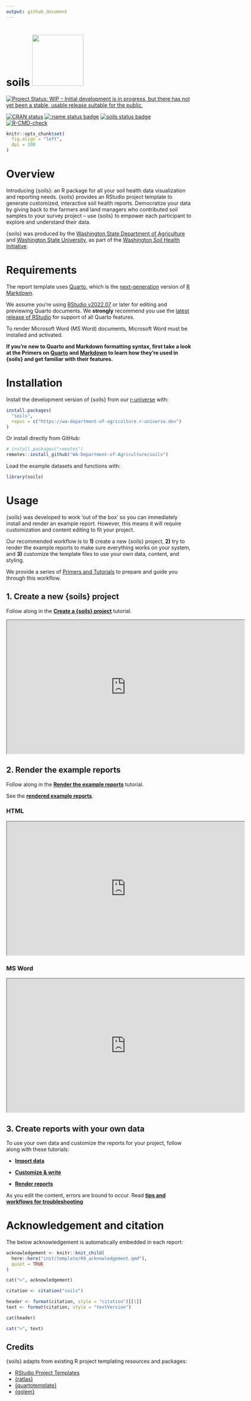 ```yaml
---
output: github_document
---
```


# soils <a href="https://wa-department-of-agriculture.github.io/soils/">![](../man/figures/logo.png){align="right" height="138"}</a>

<!-- badges: start -->

[![Project Status: WIP -- Initial development is in progress, but there has not yet been a stable, usable release suitable for the public.](https://www.repostatus.org/badges/latest/wip.svg)](https://www.repostatus.org/#wip)

[![CRAN status](https://www.r-pkg.org/badges/version/soils)](https://CRAN.R-project.org/package=soils) [![:name status badge](https://wa-department-of-agriculture.r-universe.dev/badges/:name)](https://wa-department-of-agriculture.r-universe.dev/) [![soils status badge](https://wa-department-of-agriculture.r-universe.dev/badges/soils)](https://wa-department-of-agriculture.r-universe.dev/soils) [![R-CMD-check](https://github.com/WA-Department-of-Agriculture/soils/actions/workflows/R-CMD-check.yaml/badge.svg)](https://github.com/WA-Department-of-Agriculture/soils/actions/workflows/R-CMD-check.yaml)

<!-- badges: end -->

```r
knitr::opts_chunk$set(
  fig.align = "left",
  dpi = 300
)
```

# Overview

Introducing {soils}: an R package for all your soil health data visualization and reporting needs. {soils} provides an RStudio project template to generate customized, interactive soil health reports. Democratize your data by giving back to the farmers and land managers who contributed soil samples to your survey project -- use {soils} to empower each participant to explore and understand their data.

{soils} was produced by the [Washington State Department of Agriculture](https://agr.wa.gov/departments/land-and-water/natural-resources/soil-health) and [Washington State University](https://soilhealth.wsu.edu/), as part of the [Washington Soil Health Initiative](https://washingtonsoilhealthinitiative.com/).

# Requirements

The report template uses [Quarto](https://quarto.org/docs/get-started/), which is the [next-generation](https://quarto.org/docs/faq/rmarkdown.html) version of [R Markdown](https://quarto.org/docs/faq/rmarkdown.html).

We assume you're using [RStudio v2022.07](https://dailies.rstudio.com/version/2022.07.2+576.pro12/) or later for editing and previewing Quarto documents. We **strongly** recommend you use the [latest release of RStudio](https://posit.co/download/rstudio-desktop/) for support of all Quarto features.

To render Microsoft Word (MS Word) documents, Microsoft Word must be installed and activated.

**If you're new to Quarto and Markdown formatting syntax, first take a look at the Primers on [Quarto](https://wa-department-of-agriculture.github.io/soils/articles/quarto.html) and [Markdown](https://wa-department-of-agriculture.github.io/soils/articles/markdown.html) to learn how they're used in {soils} and get familiar with their features.**

# Installation

Install the development version of {soils} from our [r-universe](https://wa-department-of-agriculture.r-universe.dev/) with:

```r
install.packages(
  "soils",
  repos = c("https://wa-department-of-agriculture.r-universe.dev")
)
```

Or install directly from GitHub:

```r
# install.packages("remotes")
remotes::install_github("WA-Department-of-Agriculture/soils")
```

Load the example datasets and functions with:

```r
library(soils)
```

# Usage

{soils} was developed to work 'out of the box' so you can immediately install and render an example report. However, this means it will require customization and content editing to fit your project.

Our recommended workflow is to **1)** create a new {soils} project, **2)** try to render the example reports to make sure everything works on your system, and **3)** customize the template files to use your own data, content, and styling.

We provide a series of [Primers and Tutorials](https://wa-department-of-agriculture.github.io/soils/articles/index.html) to prepare and guide you through this workflow.

## 1. Create a new {soils} project

Follow along in the [**Create a {soils} project**](https://wa-department-of-agriculture.github.io/soils/articles/project.html) tutorial.

<iframe src="https://drive.google.com/file/d/1My0E5fq5HipvCFCRQyQ4DBmbnqt5KlwV/preview" width="640" height="360" allow="autoplay; fullscreen;">

</iframe>

## 2. Render the example reports

Follow along in the [**Render the example reports**](https://wa-department-of-agriculture.github.io/soils/articles/render-example.html) tutorial.

See the [**rendered example reports**](https://wa-department-of-agriculture.github.io/soils/articles/examples.html).

### HTML

<iframe src="https://drive.google.com/file/d/1qlU0w2EN7nzoH2OGzRWEqhan-g9dVh7e/preview" width="640" height="360" allow="autoplay; fullscreen;">

</iframe>

### MS Word

<iframe src="https://drive.google.com/file/d/1F6PfWzODkTq0j5cVSwagcUMTXkCMhrIr/preview" width="640" height="360" allow="autoplay;fullscreen;">

</iframe>

## 3. Create reports with your own data

To use your own data and customize the reports for your project, follow along with these tutorials:

-   [**Import data**](https://wa-department-of-agriculture.github.io/soils/articles/data.html)

-   [**Customize & write**](https://wa-department-of-agriculture.github.io/soils/articles/customize.html)

-   [**Render reports**](https://wa-department-of-agriculture.github.io/soils/articles/render.html)

As you edit the content, errors are bound to occur. Read [**tips and workflows for troubleshooting**](https://wa-department-of-agriculture.github.io/soils/articles/troubleshoot.html)

# Acknowledgement and citation

The below acknowledgement is automatically embedded in each report:

```r
acknowledgement <- knitr::knit_child(
  here::here("inst/template/09_acknowledgement.qmd"),
  quiet = TRUE
)

cat(">", acknowledgement)
```

```r
citation <- citation("soils")

header <- format(citation, style = "citation")[[1]]
text <- format(citation, style = "textVersion")

cat(header)
```

```r
cat(">", text)
```

## Credits

{soils} adapts from existing R project templating resources and packages:

-   [RStudio Project Templates](https://rstudio.github.io/rstudio-extensions/rstudio_project_templates.html)
-   [{ratlas}](https://github.com/atlas-aai/ratlas)
-   [{quartotemplate}](https://github.com/Pecners/quartotemplate)
-   [{golem}](https://github.com/ThinkR-open/golem/)

